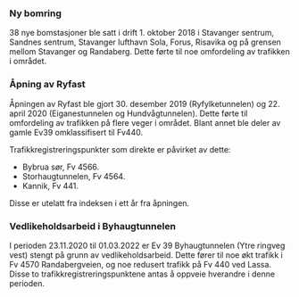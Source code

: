 ### Ny bomring
38 nye bomstasjoner ble satt i drift 1. oktober 2018 i Stavanger sentrum, Sandnes sentrum, Stavanger lufthavn Sola, Forus, Risavika og på grensen mellom Stavanger og Randaberg. Dette førte til noe omfordeling av trafikken i området.

### Åpning av Ryfast
Åpningen av Ryfast ble gjort 30. desember 2019 (Ryfylketunnelen) og 22. april 2020 (Eiganestunnelen og Hundvågtunnelen). Dette førte til omfordeling av trafikken på flere veger i området. Blant annet ble deler av gamle Ev39 omklassifisert til Fv440.

Trafikkregistreringspunkter som direkte er påvirket av dette:

- Bybrua sør, Fv 4566.
- Storhaugtunnelen, Fv 4564.
- Kannik, Fv 441.

Disse er utelatt fra indeksen i ett år fra åpningen.

### Vedlikeholdsarbeid i Byhaugtunnelen
I perioden 23.11.2020 til 01.03.2022 er Ev 39 Byhaugtunnelen (Ytre ringveg vest) stengt på grunn av vedlikeholdsarbeid. Dette fører til noe økt trafikk i Fv 4570 Randabergveien, og noe redusert trafikk på Fv 440 ved Lassa. Disse to trafikkregistreringspunktene antas å oppveie hverandre i denne perioden.